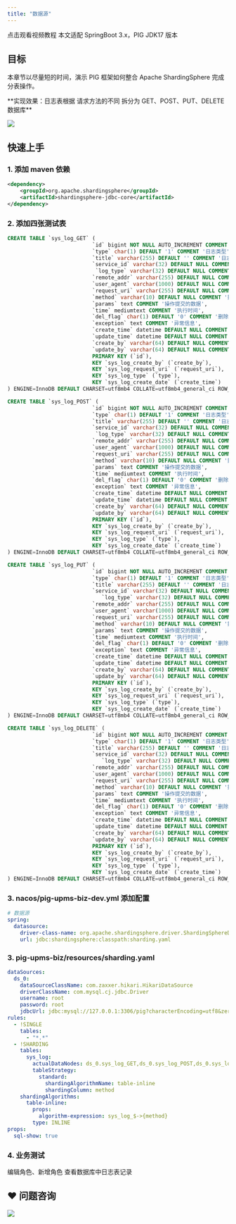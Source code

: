 ```yaml
---
title: "数据源"
---
```


<Card title="视频教程" icon="video" href="https://player.bilibili.com/player.html?bvid=BV12t411B7e9&p=15&page=15&autoplay=0">
  点击观看视频教程
</Card>

<Warning>
本文适配 SpringBoot 3.x，PIG JDK17 版本
</Warning>

## 目标

本章节以尽量短的时间，演示 PIG 框架如何整合 Apache ShardingSphere 完成分表操作。

<Note>
**实现效果：日志表根据 请求方法的不同 拆分为 GET、POST、PUT、DELETE 数据库**
</Note>

![](/images/1637109926530-3c9a5aa5-cced-4810-ab0b-a4fa2186f1b3.png)

## 快速上手

### 1. 添加 maven 依赖

```xml
<dependency>
    <groupId>org.apache.shardingsphere</groupId>
    <artifactId>shardingsphere-jdbc-core</artifactId>
</dependency>
```

### 2. 添加四张测试表

```sql
CREATE TABLE `sys_log_GET` (
                           `id` bigint NOT NULL AUTO_INCREMENT COMMENT '编号',
                           `type` char(1) DEFAULT '1' COMMENT '日志类型',
                           `title` varchar(255) DEFAULT '' COMMENT '日志标题',
                           `service_id` varchar(32) DEFAULT NULL COMMENT '服务 ID',
                            `log_type` varchar(32) DEFAULT NULL COMMENT '日志类型',
                           `remote_addr` varchar(255) DEFAULT NULL COMMENT '操作 IP 地址',
                           `user_agent` varchar(1000) DEFAULT NULL COMMENT '用户代理',
                           `request_uri` varchar(255) DEFAULT NULL COMMENT '请求 URI',
                           `method` varchar(10) DEFAULT NULL COMMENT '操作方式',
                           `params` text COMMENT '操作提交的数据',
                           `time` mediumtext COMMENT '执行时间',
                           `del_flag` char(1) DEFAULT '0' COMMENT '删除标记',
                           `exception` text COMMENT '异常信息',
                           `create_time` datetime DEFAULT NULL COMMENT '创建时间',
                           `update_time` datetime DEFAULT NULL COMMENT '更新时间',
                           `create_by` varchar(64) DEFAULT NULL COMMENT '创建人',
                           `update_by` varchar(64) DEFAULT NULL COMMENT '更新人',
                           PRIMARY KEY (`id`),
                           KEY `sys_log_create_by` (`create_by`),
                           KEY `sys_log_request_uri` (`request_uri`),
                           KEY `sys_log_type` (`type`),
                           KEY `sys_log_create_date` (`create_time`)
) ENGINE=InnoDB DEFAULT CHARSET=utf8mb4 COLLATE=utf8mb4_general_ci ROW_FORMAT=DYNAMIC COMMENT='日志表';

CREATE TABLE `sys_log_POST` (
                           `id` bigint NOT NULL AUTO_INCREMENT COMMENT '编号',
                           `type` char(1) DEFAULT '1' COMMENT '日志类型',
                           `title` varchar(255) DEFAULT '' COMMENT '日志标题',
                           `service_id` varchar(32) DEFAULT NULL COMMENT '服务 ID',
                            `log_type` varchar(32) DEFAULT NULL COMMENT '日志类型',
                           `remote_addr` varchar(255) DEFAULT NULL COMMENT '操作 IP 地址',
                           `user_agent` varchar(1000) DEFAULT NULL COMMENT '用户代理',
                           `request_uri` varchar(255) DEFAULT NULL COMMENT '请求 URI',
                           `method` varchar(10) DEFAULT NULL COMMENT '操作方式',
                           `params` text COMMENT '操作提交的数据',
                           `time` mediumtext COMMENT '执行时间',
                           `del_flag` char(1) DEFAULT '0' COMMENT '删除标记',
                           `exception` text COMMENT '异常信息',
                           `create_time` datetime DEFAULT NULL COMMENT '创建时间',
                           `update_time` datetime DEFAULT NULL COMMENT '更新时间',
                           `create_by` varchar(64) DEFAULT NULL COMMENT '创建人',
                           `update_by` varchar(64) DEFAULT NULL COMMENT '更新人',
                           PRIMARY KEY (`id`),
                           KEY `sys_log_create_by` (`create_by`),
                           KEY `sys_log_request_uri` (`request_uri`),
                           KEY `sys_log_type` (`type`),
                           KEY `sys_log_create_date` (`create_time`)
) ENGINE=InnoDB DEFAULT CHARSET=utf8mb4 COLLATE=utf8mb4_general_ci ROW_FORMAT=DYNAMIC COMMENT='日志表';

CREATE TABLE `sys_log_PUT` (
                           `id` bigint NOT NULL AUTO_INCREMENT COMMENT '编号',
                           `type` char(1) DEFAULT '1' COMMENT '日志类型',
                           `title` varchar(255) DEFAULT '' COMMENT '日志标题',
                           `service_id` varchar(32) DEFAULT NULL COMMENT '服务 ID',
                              `log_type` varchar(32) DEFAULT NULL COMMENT '日志类型',
                           `remote_addr` varchar(255) DEFAULT NULL COMMENT '操作 IP 地址',
                           `user_agent` varchar(1000) DEFAULT NULL COMMENT '用户代理',
                           `request_uri` varchar(255) DEFAULT NULL COMMENT '请求 URI',
                           `method` varchar(10) DEFAULT NULL COMMENT '操作方式',
                           `params` text COMMENT '操作提交的数据',
                           `time` mediumtext COMMENT '执行时间',
                           `del_flag` char(1) DEFAULT '0' COMMENT '删除标记',
                           `exception` text COMMENT '异常信息',
                           `create_time` datetime DEFAULT NULL COMMENT '创建时间',
                           `update_time` datetime DEFAULT NULL COMMENT '更新时间',
                           `create_by` varchar(64) DEFAULT NULL COMMENT '创建人',
                           `update_by` varchar(64) DEFAULT NULL COMMENT '更新人',
                           PRIMARY KEY (`id`),
                           KEY `sys_log_create_by` (`create_by`),
                           KEY `sys_log_request_uri` (`request_uri`),
                           KEY `sys_log_type` (`type`),
                           KEY `sys_log_create_date` (`create_time`)
) ENGINE=InnoDB DEFAULT CHARSET=utf8mb4 COLLATE=utf8mb4_general_ci ROW_FORMAT=DYNAMIC COMMENT='日志表';

CREATE TABLE `sys_log_DELETE` (
                           `id` bigint NOT NULL AUTO_INCREMENT COMMENT '编号',
                           `type` char(1) DEFAULT '1' COMMENT '日志类型',
                           `title` varchar(255) DEFAULT '' COMMENT '日志标题',
                           `service_id` varchar(32) DEFAULT NULL COMMENT '服务 ID',
                              `log_type` varchar(32) DEFAULT NULL COMMENT '日志类型',
                           `remote_addr` varchar(255) DEFAULT NULL COMMENT '操作 IP 地址',
                           `user_agent` varchar(1000) DEFAULT NULL COMMENT '用户代理',
                           `request_uri` varchar(255) DEFAULT NULL COMMENT '请求 URI',
                           `method` varchar(10) DEFAULT NULL COMMENT '操作方式',
                           `params` text COMMENT '操作提交的数据',
                           `time` mediumtext COMMENT '执行时间',
                           `del_flag` char(1) DEFAULT '0' COMMENT '删除标记',
                           `exception` text COMMENT '异常信息',
                           `create_time` datetime DEFAULT NULL COMMENT '创建时间',
                           `update_time` datetime DEFAULT NULL COMMENT '更新时间',
                           `create_by` varchar(64) DEFAULT NULL COMMENT '创建人',
                           `update_by` varchar(64) DEFAULT NULL COMMENT '更新人',
                           PRIMARY KEY (`id`),
                           KEY `sys_log_create_by` (`create_by`),
                           KEY `sys_log_request_uri` (`request_uri`),
                           KEY `sys_log_type` (`type`),
                           KEY `sys_log_create_date` (`create_time`)
) ENGINE=InnoDB DEFAULT CHARSET=utf8mb4 COLLATE=utf8mb4_general_ci ROW_FORMAT=DYNAMIC COMMENT='日志表';
```

### 3. nacos/pig-upms-biz-dev.yml 添加配置

```yaml
# 数据源
spring:
  datasource:
    driver-class-name: org.apache.shardingsphere.driver.ShardingSphereDriver
    url: jdbc:shardingsphere:classpath:sharding.yaml 
```

### 3. pig-upms-biz/resources/sharding.yaml 

```yaml
dataSources:
  ds_0:
    dataSourceClassName: com.zaxxer.hikari.HikariDataSource
    driverClassName: com.mysql.cj.jdbc.Driver
    username: root
    password: root
    jdbcUrl: jdbc:mysql://127.0.0.1:3306/pig?characterEncoding=utf8&zeroDateTimeBehavior=convertToNull&useSSL=false&allowMultiQueries=true&useJDBCCompliantTimezoneShift=true&useLegacyDatetimeCode=false&serverTimezone=Asia/Shanghai&nullCatalogMeansCurrent=true&allowPublicKeyRetrieval=true
rules:
  - !SINGLE
    tables:
      - "*.*"
  - !SHARDING
    tables:
      sys_log:
        actualDataNodes: ds_0.sys_log_GET,ds_0.sys_log_POST,ds_0.sys_log_PUT,ds_0.sys_log_DELETE
        tableStrategy:
          standard:
            shardingAlgorithmName: table-inline
            shardingColumn: method
    shardingAlgorithms:
      table-inline:
        props:
          algorithm-expression: sys_log_$->{method}
        type: INLINE
props:
  sql-show: true
```

### 4. 业务测试

<Warning>
编辑角色、新增角色 查看数据库中日志表记录
</Warning>

## ❤  问题咨询
![](/images/1662563973685-c22e9831-db66-42b5-973f-886d25d1e0e7.gif)

